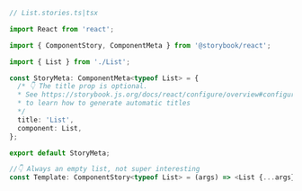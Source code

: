 ```ts
// List.stories.ts|tsx

import React from 'react';

import { ComponentStory, ComponentMeta } from '@storybook/react';

import { List } from './List';

const StoryMeta: ComponentMeta<typeof List> = {
  /* 👇 The title prop is optional.
  * See https://storybook.js.org/docs/react/configure/overview#configure-story-loading
  * to learn how to generate automatic titles
  */
  title: 'List',
  component: List,
};

export default StoryMeta;

//👇 Always an empty list, not super interesting
const Template: ComponentStory<typeof List> = (args) => <List {...args} />;
```